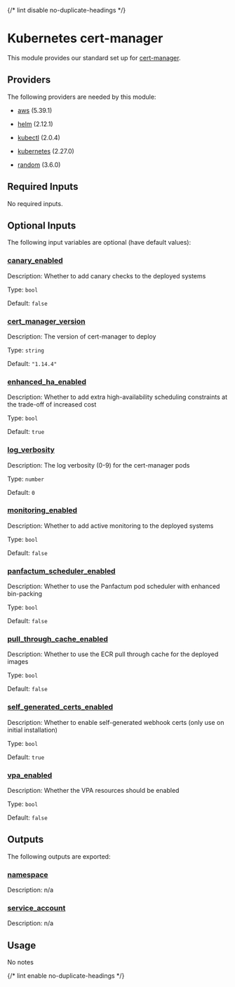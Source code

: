
{/* lint disable no-duplicate-headings */}

# Kubernetes cert-manager

<ModuleHeader name="kube_cert_manager" sourceHref="https://github.com/Panfactum/stack/tree/__PANFACTUM_VERSION_MAIN__/packages/infrastructure/kube_cert_manager" status="stable" type="direct" />

This module provides our standard set up for [cert-manager](https://cert-manager.io/).

## Providers

The following providers are needed by this module:

* [aws](https://registry.terraform.io/providers/hashicorp/aws/5.39.1/docs) (5.39.1)

* [helm](https://registry.terraform.io/providers/hashicorp/helm/2.12.1/docs) (2.12.1)

* [kubectl](#requirement_kubectl) (2.0.4)

* [kubernetes](https://registry.terraform.io/providers/hashicorp/kubernetes/2.27.0/docs) (2.27.0)

* [random](https://registry.terraform.io/providers/hashicorp/random/3.6.0/docs) (3.6.0)

## Required Inputs

No required inputs.

## Optional Inputs

The following input variables are optional (have default values):

### <a name="input_canary_enabled" /> [canary\_enabled](#input_canary_enabled)

Description: Whether to add canary checks to the deployed systems

Type: `bool`

Default: `false`

### <a name="input_cert_manager_version" /> [cert\_manager\_version](#input_cert_manager_version)

Description: The version of cert-manager to deploy

Type: `string`

Default: `"1.14.4"`

### <a name="input_enhanced_ha_enabled" /> [enhanced\_ha\_enabled](#input_enhanced_ha_enabled)

Description: Whether to add extra high-availability scheduling constraints at the trade-off of increased cost

Type: `bool`

Default: `true`

### <a name="input_log_verbosity" /> [log\_verbosity](#input_log_verbosity)

Description: The log verbosity (0-9) for the cert-manager pods

Type: `number`

Default: `0`

### <a name="input_monitoring_enabled" /> [monitoring\_enabled](#input_monitoring_enabled)

Description: Whether to add active monitoring to the deployed systems

Type: `bool`

Default: `false`

### <a name="input_panfactum_scheduler_enabled" /> [panfactum\_scheduler\_enabled](#input_panfactum_scheduler_enabled)

Description: Whether to use the Panfactum pod scheduler with enhanced bin-packing

Type: `bool`

Default: `false`

### <a name="input_pull_through_cache_enabled" /> [pull\_through\_cache\_enabled](#input_pull_through_cache_enabled)

Description: Whether to use the ECR pull through cache for the deployed images

Type: `bool`

Default: `false`

### <a name="input_self_generated_certs_enabled" /> [self\_generated\_certs\_enabled](#input_self_generated_certs_enabled)

Description: Whether to enable self-generated webhook certs (only use on initial installation)

Type: `bool`

Default: `true`

### <a name="input_vpa_enabled" /> [vpa\_enabled](#input_vpa_enabled)

Description: Whether the VPA resources should be enabled

Type: `bool`

Default: `false`

## Outputs

The following outputs are exported:

### <a name="output_namespace" /> [namespace](#output_namespace)

Description: n/a

### <a name="output_service_account" /> [service\_account](#output_service_account)

Description: n/a

## Usage

No notes

{/* lint enable no-duplicate-headings */}
